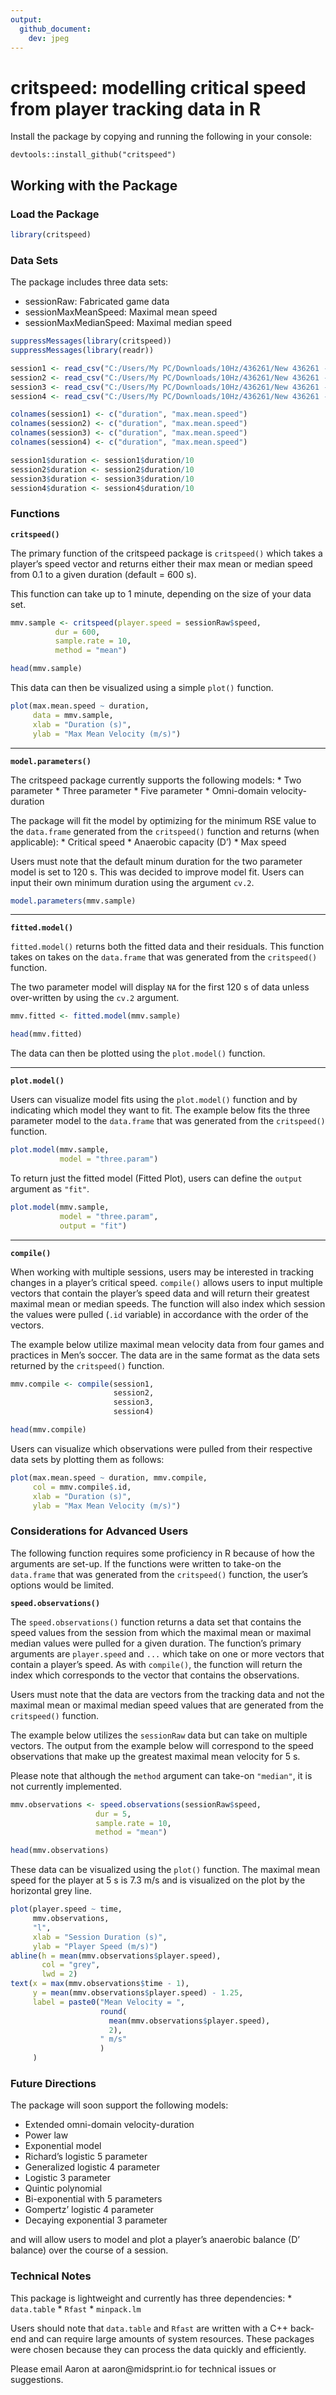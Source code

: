 ---
output: 
  github_document:
    dev: jpeg
---

# critspeed: modelling critical speed from player tracking data in R

Install the package by copying and running the following in your console:

`devtools::install_github("critspeed")`

## Working with the Package

### Load the Package

```{r, eval = FALSE}
library(critspeed)
```


### Data Sets

The package includes three data sets:

* sessionRaw: Fabricated game data 
* sessionMaxMeanSpeed: Maximal mean speed 
* sessionMaxMedianSpeed: Maximal median speed

```{r set-up, echo = FALSE, message = FALSE}
suppressMessages(library(critspeed))
suppressMessages(library(readr))

session1 <- read_csv("C:/Users/My PC/Downloads/10Hz/436261/New 436261 - 10Hz - 2019-09-08PM.csv")[, 2:3]
session2 <- read_csv("C:/Users/My PC/Downloads/10Hz/436261/New 436261 - 10Hz - 2019-08-31PM.csv")[, 2:3]
session3 <- read_csv("C:/Users/My PC/Downloads/10Hz/436261/New 436261 - 10Hz - 2019-09-24PM.csv")[, 2:3]
session4 <- read_csv("C:/Users/My PC/Downloads/10Hz/436261/New 436261 - 10Hz - 2019-08-16PM.csv")[, 2:3]

colnames(session1) <- c("duration", "max.mean.speed")
colnames(session2) <- c("duration", "max.mean.speed")
colnames(session3) <- c("duration", "max.mean.speed")
colnames(session4) <- c("duration", "max.mean.speed")

session1$duration <- session1$duration/10
session2$duration <- session2$duration/10
session3$duration <- session3$duration/10
session4$duration <- session4$duration/10
```

### Functions

**`critspeed()`**

The primary function of the critspeed package is `critspeed()` which takes a player's speed vector and returns either their max mean or median speed from 0.1 to a given duration (default = 600 s).

This function can take up to 1 minute, depending on the size of your data set.

```{r critspeed, cache = TRUE}
mmv.sample <- critspeed(player.speed = sessionRaw$speed, 
          dur = 600,
          sample.rate = 10,
          method = "mean")

head(mmv.sample)
```

This data can then be visualized using a simple `plot()` function.

```{r plot mmv, fig.align="center"}
plot(max.mean.speed ~ duration, 
     data = mmv.sample,
     xlab = "Duration (s)",
     ylab = "Max Mean Velocity (m/s)")
```

--- 

**`model.parameters()`**

The critspeed package currently supports the following models:
* Two parameter
* Three parameter
* Five parameter
* Omni-domain velocity-duration

The package will fit the model by optimizing for the minimum RSE value to the `data.frame` generated from the `critspeed()` function and returns (when applicable):
* Critical speed
* Anaerobic capacity (D')
* Max speed

Users must note that the default minum duration for the two parameter model is set to 120 s. This was decided to improve model fit. Users can input their own minimum duration using the argument `cv.2`.

```{r}
model.parameters(mmv.sample)
```

---

**`fitted.model()`**

`fitted.model()` returns both the fitted data and their residuals. This function takes on takes on the `data.frame` that was generated from the `critspeed()` function.

The two parameter model will display `NA` for the first 120 s of data unless over-written by using the `cv.2` argument.

```{r}
mmv.fitted <- fitted.model(mmv.sample)

head(mmv.fitted)
```

The data can then be plotted using the `plot.model()` function.

---

**`plot.model()`**

Users can visualize model fits using the `plot.model()` function and by indicating which model they want to fit. The example below fits the three parameter model to the `data.frame` that was generated from the `critspeed()` function.

```{r plot models, fig.align="center"}
plot.model(mmv.sample, 
           model = "three.param")
```

To return just the fitted model (Fitted Plot), users can define the `output` argument as `"fit"`.

```{r plot fit, fig.align="center"}
plot.model(mmv.sample, 
           model = "three.param",
           output = "fit")
```

---

**`compile()`**

When working with multiple sessions, users may be interested in tracking changes in a player's critical speed. `compile()` allows users to input multiple vectors that contain the player's speed data and will return their greatest maximal mean or median speeds. The function will also index which session the values were pulled (`.id` variable) in accordance with the order of the vectors.

The example below utilize maximal mean velocity data from four games and practices in Men's soccer. The data are in the same format as the data sets returned by the `critspeed()` function.

```{r}
mmv.compile <- compile(session1, 
                       session2, 
                       session3, 
                       session4)

head(mmv.compile)
```

Users can visualize which observations were pulled from their respective data sets by plotting them as follows:

```{r plot compile, fig.align="center"}
plot(max.mean.speed ~ duration, mmv.compile,
     col = mmv.compile$.id,
     xlab = "Duration (s)",
     ylab = "Max Mean Velocity (m/s)")
```



### Considerations for Advanced Users

The following function requires some proficiency in R because of how the arguments are set-up. If the functions were written to take-on the `data.frame` that was generated from the `critspeed()` function, the user's options would be limited.

**`speed.observations()`**

The `speed.observations()` function returns a data set that contains the speed values from the session from which the maximal mean or maximal median values were pulled for a given duration. The function's primary arguments are `player.speed` and `...` which take on one or more vectors that contain a player's speed. As with `compile()`, the function will return the index which corresponds to the vector that contains the observations. 

Users must note that the data are vectors from the tracking data and not the maximal mean or maximal median speed values that are generated from the `critspeed()` function.

The example below utilizes the `sessionRaw` data but can take on multiple vectors. The output from the example below will correspond to the speed observations that make up the greatest maximal mean velocity for 5 s.

Please note that although the `method` argument can take-on `"median"`, it is not currently implemented. 

```{r}
mmv.observations <- speed.observations(sessionRaw$speed, 
                   dur = 5, 
                   sample.rate = 10,
                   method = "mean")

head(mmv.observations)
```

These data can be visualized using the `plot()` function. The maximal mean speed for the player at 5 s is 7.3 m/s and is visualized on the plot by the horizontal grey line.

```{r plot speed observations, fig.align="center"}
plot(player.speed ~ time, 
     mmv.observations, 
     "l",
     xlab = "Session Duration (s)",
     ylab = "Player Speed (m/s)")
abline(h = mean(mmv.observations$player.speed),
       col = "grey",
       lwd = 2)
text(x = max(mmv.observations$time - 1), 
     y = mean(mmv.observations$player.speed) - 1.25,
     label = paste0("Mean Velocity = ", 
                    round(
                      mean(mmv.observations$player.speed),
                      2),
                    " m/s"
                    )
     )
```


### Future Directions

The package will soon support the following models:

* Extended omni-domain velocity-duration
* Power law
* Exponential model
* Richard's logistic 5 parameter    
* Generalized logistic 4 parameter    
* Logistic 3 parameter    
* Quintic polynomial    
* Bi-exponential with 5 parameters    
* Gompertz' logistic 4 parameter    
* Decaying exponential 3 parameter    

and will allow users to model and plot a player's anaerobic balance (D' balance) over the course of a session. 


### Technical Notes

This package is lightweight and currently has three dependencies: 
* `data.table`
* `Rfast`
* `minpack.lm`

Users should note that `data.table` and `Rfast` are written with a C++ back-end and can require large amounts of system resources. These packages were chosen because they can process the data quickly and efficiently. 

Please email Aaron at aaron@midsprint.io for technical issues or suggestions. 